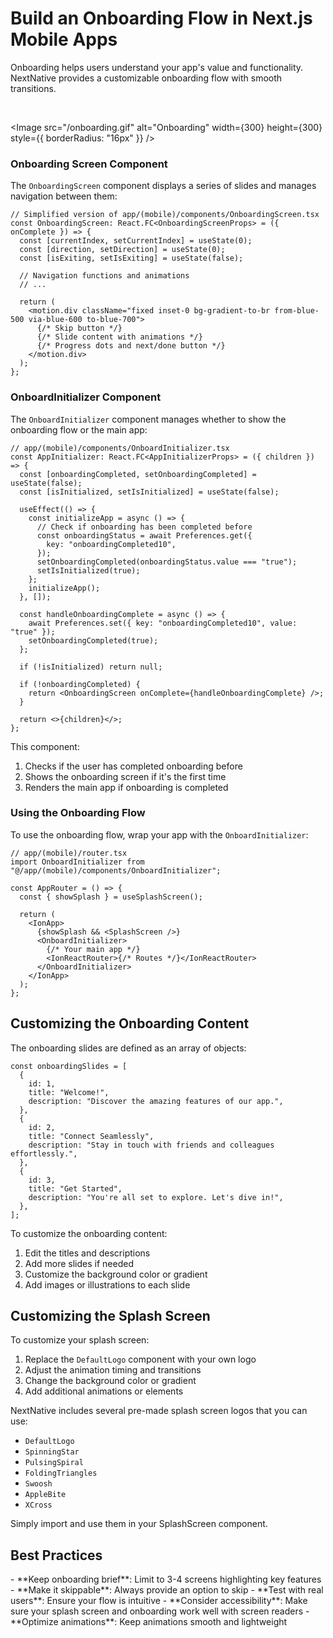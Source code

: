 # Build an Onboarding Flow in Next.js Mobile Apps

Onboarding helps users understand your app's value and functionality. NextNative provides a customizable onboarding flow with smooth transitions.

<br />

<Image
  src="/onboarding.gif"
  alt="Onboarding"
  width={300}
  height={300}
  style={{ borderRadius: "16px" }}
/>

### Onboarding Screen Component

The `OnboardingScreen` component displays a series of slides and manages navigation between them:

```tsx
// Simplified version of app/(mobile)/components/OnboardingScreen.tsx
const OnboardingScreen: React.FC<OnboardingScreenProps> = ({ onComplete }) => {
  const [currentIndex, setCurrentIndex] = useState(0);
  const [direction, setDirection] = useState(0);
  const [isExiting, setIsExiting] = useState(false);

  // Navigation functions and animations
  // ...

  return (
    <motion.div className="fixed inset-0 bg-gradient-to-br from-blue-500 via-blue-600 to-blue-700">
      {/* Skip button */}
      {/* Slide content with animations */}
      {/* Progress dots and next/done button */}
    </motion.div>
  );
};
```

### OnboardInitializer Component

The `OnboardInitializer` component manages whether to show the onboarding flow or the main app:

```tsx
// app/(mobile)/components/OnboardInitializer.tsx
const AppInitializer: React.FC<AppInitializerProps> = ({ children }) => {
  const [onboardingCompleted, setOnboardingCompleted] = useState(false);
  const [isInitialized, setIsInitialized] = useState(false);

  useEffect(() => {
    const initializeApp = async () => {
      // Check if onboarding has been completed before
      const onboardingStatus = await Preferences.get({
        key: "onboardingCompleted10",
      });
      setOnboardingCompleted(onboardingStatus.value === "true");
      setIsInitialized(true);
    };
    initializeApp();
  }, []);

  const handleOnboardingComplete = async () => {
    await Preferences.set({ key: "onboardingCompleted10", value: "true" });
    setOnboardingCompleted(true);
  };

  if (!isInitialized) return null;

  if (!onboardingCompleted) {
    return <OnboardingScreen onComplete={handleOnboardingComplete} />;
  }

  return <>{children}</>;
};
```

This component:

1. Checks if the user has completed onboarding before
2. Shows the onboarding screen if it's the first time
3. Renders the main app if onboarding is completed

### Using the Onboarding Flow

To use the onboarding flow, wrap your app with the `OnboardInitializer`:

```tsx
// app/(mobile)/router.tsx
import OnboardInitializer from "@/app/(mobile)/components/OnboardInitializer";

const AppRouter = () => {
  const { showSplash } = useSplashScreen();

  return (
    <IonApp>
      {showSplash && <SplashScreen />}
      <OnboardInitializer>
        {/* Your main app */}
        <IonReactRouter>{/* Routes */}</IonReactRouter>
      </OnboardInitializer>
    </IonApp>
  );
};
```

## Customizing the Onboarding Content

The onboarding slides are defined as an array of objects:

```tsx
const onboardingSlides = [
  {
    id: 1,
    title: "Welcome!",
    description: "Discover the amazing features of our app.",
  },
  {
    id: 2,
    title: "Connect Seamlessly",
    description: "Stay in touch with friends and colleagues effortlessly.",
  },
  {
    id: 3,
    title: "Get Started",
    description: "You're all set to explore. Let's dive in!",
  },
];
```

To customize the onboarding content:

1. Edit the titles and descriptions
2. Add more slides if needed
3. Customize the background color or gradient
4. Add images or illustrations to each slide

## Customizing the Splash Screen

To customize your splash screen:

1. Replace the `DefaultLogo` component with your own logo
2. Adjust the animation timing and transitions
3. Change the background color or gradient
4. Add additional animations or elements

NextNative includes several pre-made splash screen logos that you can use:

- `DefaultLogo`
- `SpinningStar`
- `PulsingSpiral`
- `FoldingTriangles`
- `Swoosh`
- `AppleBite`
- `XCross`

Simply import and use them in your SplashScreen component.

## Best Practices

<Callout type="info">
  - **Keep onboarding brief**: Limit to 3-4 screens highlighting key features
- **Make it skippable**: Always provide an option to skip
- **Test with real users**: Ensure your flow is intuitive
- **Consider accessibility**: Make sure your splash screen and onboarding work well with screen readers
- **Optimize animations**: Keep animations smooth and lightweight

</Callout>
